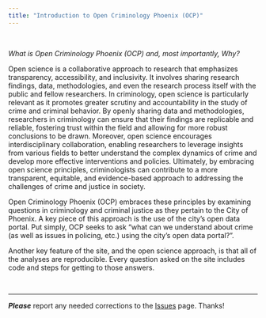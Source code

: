 ```yaml
---
title: "Introduction to Open Criminology Phoenix (OCP)"
---
```


<br>

*What is Open Criminology Phoenix (OCP) and, most importantly, Why?*

Open science is a collaborative approach to research that emphasizes transparency, accessibility, and inclusivity. It involves sharing research findings, data, methodologies, and even the research process itself with the public and fellow researchers. In criminology, open science is particularly relevant as it promotes greater scrutiny and accountability in the study of crime and criminal behavior. By openly sharing data and methodologies, researchers in criminology can ensure that their findings are replicable and reliable, fostering trust within the field and allowing for more robust conclusions to be drawn. Moreover, open science encourages interdisciplinary collaboration, enabling researchers to leverage insights from various fields to better understand the complex dynamics of crime and develop more effective interventions and policies. Ultimately, by embracing open science principles, criminologists can contribute to a more transparent, equitable, and evidence-based approach to addressing the challenges of crime and justice in society.

Open Criminology Phoenix (OCP) embraces these principles by examining questions in criminology and criminal justice as they pertain to the City of Phoenix. A key piece of this approach is the use of the city's open data portal. Put simply, OCP seeks to ask "what can we understand about crime (as well as issues in policing, etc.) using the city's open data portal?". 

Another key feature of the site, and the open science approach, is that all of the analyses are reproducible. Every question asked on the site includes code and steps for getting to those answers.

<br>

----

***Please*** report any needed corrections to the [Issues](https://github.com/jacobtnyoung/OpenCrimPhx/issues/new) page. Thanks!

<br>